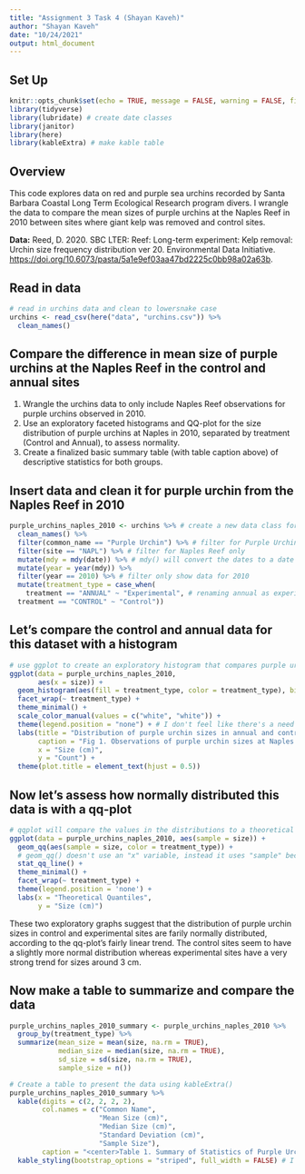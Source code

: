 ```yaml
---
title: "Assignment 3 Task 4 (Shayan Kaveh)"
author: "Shayan Kaveh"
date: "10/24/2021"
output: html_document
---
```

## Set Up
```r
knitr::opts_chunk$set(echo = TRUE, message = FALSE, warning = FALSE, fig.align = 'center', out.extra = 'angle=90')
library(tidyverse)
library(lubridate) # create date classes
library(janitor)
library(here)
library(kableExtra) # make kable table
```

## Overview

This code explores data on red and purple sea urchins recorded by Santa Barbara Coastal Long Term Ecological Research program divers. I wrangle the data to compare the mean sizes of purple urchins at the Naples Reef in 2010 between sites where giant kelp was removed and control sites. 

**Data:** Reed, D. 2020. SBC LTER: Reef: Long-term experiment: Kelp removal: Urchin size frequency distribution ver 20. Environmental Data Initiative. <https://doi.org/10.6073/pasta/5a1e9ef03aa47bd2225c0bb98a02a63b>.

## Read in data

```r
# read in urchins data and clean to lowersnake case
urchins <- read_csv(here("data", "urchins.csv")) %>% 
  clean_names()
```

## Compare the difference in mean size of purple urchins at the Naples Reef in the control and annual sites

1. Wrangle the urchins data to only include Naples Reef observations for purple urchins observed in 2010. 
2. Use an exploratory faceted histograms and QQ-plot for the size distribution of purple urchins at Naples in 2010, separated by treatment (Control and Annual), to assess normality. 
3. Create a finalized basic summary table (with table caption above) of descriptive statistics for both groups. 

## Insert data and clean it for purple urchin from the Naples Reef in 2010
```r
purple_urchins_naples_2010 <- urchins %>% # create a new data class for NAPL in 2010
  clean_names() %>% 
  filter(common_name == "Purple Urchin") %>% # filter for Purple Urchin species only
  filter(site == "NAPL") %>% # filter for Naples Reef only
  mutate(mdy = mdy(date)) %>% # mdy() will convert the dates to a date class
  mutate(year = year(mdy)) %>% 
  filter(year == 2010) %>% # filter only show data for 2010 
  mutate(treatment_type = case_when(
    treatment == "ANNUAL" ~ "Experimental", # renaming annual as experimental so it's label is more intuitive
  treatment == "CONTROL" ~ "Control"))
```

## Let's compare the control and annual data for this dataset with a histogram

```r
# use ggplot to create an exploratory histogram that compares purple urchin size in the 2 observation types
ggplot(data = purple_urchins_naples_2010,
       aes(x = size)) + 
  geom_histogram(aes(fill = treatment_type, color = treatment_type), bins = 10) + 
  facet_wrap(~ treatment_type) +
  theme_minimal() +
  scale_color_manual(values = c("white", "white")) +
  theme(legend.position = "none") + # I don't feel like there's a need for a legend in this graph because it already has a label 
  labs(title = "Distribution of purple urchin sizes in annual and control sites",
       caption = "Fig 1. Observations of purple urchin sizes at Naples Reef 2010 annual and control sites",
       x = "Size (cm)",
       y = "Count") +
  theme(plot.title = element_text(hjust = 0.5))
```

## Now let's assess how normally distributed this data is with a qq-plot
```r
# qqplot will compare the values in the distributions to a theoretical normally distributed dataset to assess normality
ggplot(data = purple_urchins_naples_2010, aes(sample = size)) +
  geom_qq(aes(sample = size, color = treatment_type)) + 
  # geom_qq() doesn't use an "x" variable, instead it uses "sample" because those are the values that will be compared to the normal data
  stat_qq_line() +
  theme_minimal() +
  facet_wrap(~ treatment_type) +
  theme(legend.position = 'none') +
  labs(x = "Theoretical Quantiles",
       y = "Size (cm)")
```

These two exploratory graphs suggest that the distribution of purple urchin sizes in control and experimental sites are farily normally distributed, according to the qq-plot's fairly linear trend. The control sites seem to have a slightly more normal distribution whereas experimental sites have a very strong trend for sizes around 3 cm. 

## Now make a table to summarize and compare the data
```r
purple_urchins_naples_2010_summary <- purple_urchins_naples_2010 %>% 
  group_by(treatment_type) %>% 
  summarize(mean_size = mean(size, na.rm = TRUE),
            median_size = median(size, na.rm = TRUE),
            sd_size = sd(size, na.rm = TRUE),
            sample_size = n())

# Create a table to present the data using kableExtra()
purple_urchins_naples_2010_summary %>% 
  kable(digits = c(2, 2, 2, 2),
        col.names = c("Common Name",
                      "Mean Size (cm)",
                      "Median Size (cm)",
                      "Standard Deviation (cm)",
                      "Sample Size"),
        caption = "<center>Table 1. Summary of Statistics of Purple Urchin Size Distribution at Naples Reef in 2010<center>") %>% 
  kable_styling(bootstrap_options = "striped", full_width = FALSE) # I just like how this bootstrap looks... 
```

